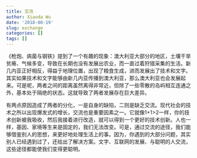 ```yaml
---
title: 交流
author: Xiaoda Wu
date: '2018-08-19'
slug: exchange
categories: []
tags: []
---
```


《枪炮、病菌与钢铁》提到了一个有趣的现象：澳大利亚大部分的地区，土壤干旱贫瘠、气候多变，导致在长期也没有发展出农业，而一直过着狩猎采集的生活。新几内亚正好相反，得益于地理位置，出现了粮食生成，进而发展出了技术和文字。其实如果技术和文字能够由新几内亚传播到澳大利亚，那么澳大利亚也会发展起来。可是呢，两者之间的距离虽然离得非常近，但除了一些零散的岛屿相互连通之外，基本处于隔绝的状态。这就导致了两者发展存在巨大差异。

有两点原因造成了两者的分化，一是自身的缺陷，二则是缺乏交流。现代社会的技术之所以出现爆发式的增长，交流也是重要因素之一。它就像1+1>2一样，你的技术创新被我吸收，然后我接着进行改造，就可以得到一个更好的技术创新。人也一样，基因、家境等生来是固定的，我们无法改变。可是，通过交流的途径，我们能够借鉴别人的思想，来更好地处理生活上的事。因为，你遇到的大部分问题，其实别人已经遇到过了，还给出了解决方案。文字、互联网的发展、与聪明的人交流，这些途径都能使我们变得更聪明。

